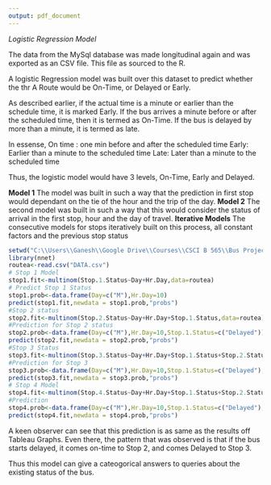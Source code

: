 ```yaml
---
output: pdf_document
---
```

*Logistic Regression Model*

The data from the MySql database was made longitudinal again and was exported as an CSV file. This file as sourced to the R.

A logistic Regression model was built over this dataset to predict whether the thr A Route would be On-Time, or Delayed or Early.

As described earlier, if the actual time is a minute or earlier than the schedule time, it is marked Early. If the bus arrives a minute before or after the scheduled time, then it is termed as On-Time. If the bus is delayed by more than a minute, it is termed as late.

In essense,
On time : one min before and after the scheduled time
Early: Earlier than a minute to the scheduled time
Late: Later than a minute to the scheduled time

Thus, the logistic model would have 3 levels, On-Time, Early and Delayed.

**Model 1** The model was built in such a way that the prediction in first stop would dependant on the tie of the hour and the trip of the day.
**Model 2** The second model was built in such a way that this would consider the status of arrival in the first stop, hour and the day of travel.
**Iterative Models** The consecutive models for stops iteratively built on this process, all constant factors and the previous stop status


```r
setwd("C:\\Users\\Ganesh\\Google Drive\\Courses\\CSCI B 565\\Bus Project\\nefarious-octo-rutabaga\\R Models\\Data")
library(nnet)
routea<-read.csv("DATA.csv")
# Stop 1 Model
stop1.fit<-multinom(Stop.1.Status~Day+Hr.Day,data=routea)
# Predict Stop 1 Status
stop1.prob<-data.frame(Day=c("M"),Hr.Day=10)
predict(stop1.fit,newdata = stop1.prob,"probs")
#Stop 2 status
stop2.fit<-multinom(Stop.2.Status~Day+Hr.Day+Stop.1.Status,data=routea)
#Prediction for Stop 2 status
stop2.prob<-data.frame(Day=c("M"),Hr.Day=10,Stop.1.Status=c("Delayed"))
predict(stop2.fit,newdata = stop2.prob,"probs")
#Stop 3 Status
stop3.fit<-multinom(Stop.3.Status~Day+Hr.Day+Stop.1.Status+Stop.2.Status,data=routea)
#Prediction for Stop 3
stop3.prob<-data.frame(Day=c("M"),Hr.Day=10,Stop.1.Status=c("Delayed"),Stop.2.Status=c("On Time"))
predict(stop3.fit,newdata = stop3.prob,"probs")
# Stop 4 Model
stop4.fit<-multinom(Stop.4.Status~Day+Hr.Day+Stop.1.Status+Stop.2.Status+Stop.3.Status,data=routea)
#Prediction
stop4.prob<-data.frame(Day=c("M"),Hr.Day=10,Stop.1.Status=c("Delayed"),Stop.2.Status=c("On Time"),Stop.3.Status=c("On Time"))
predict(stop4.fit,newdata = stop4.prob,"probs")
```

A keen observer can see that this prediction is as same as the results off Tableau Graphs. Even there, the pattern that was observed is that if the bus starts delayed, it comes on-time to Stop 2, and comes Delayed to Stop 3.

Thus this model can give a cateogorical answers to queries about the existing status of the bus.
